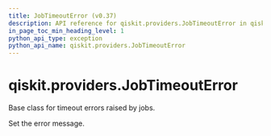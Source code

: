 ```yaml
---
title: JobTimeoutError (v0.37)
description: API reference for qiskit.providers.JobTimeoutError in qiskit v0.37
in_page_toc_min_heading_level: 1
python_api_type: exception
python_api_name: qiskit.providers.JobTimeoutError
---
```


<span id="qiskit-providers-jobtimeouterror" />

# qiskit.providers.JobTimeoutError

<Class id="qiskit.providers.JobTimeoutError" isDedicatedPage={true} github="https://github.com/qiskit/qiskit/tree/stable/0.21/qiskit/providers/exceptions.py" signature="JobTimeoutError(*message)" modifiers="exception">
  Base class for timeout errors raised by jobs.

  Set the error message.
</Class>

